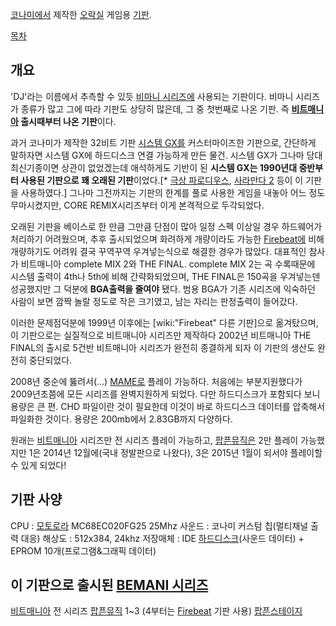 [[코나미]]에서 제작한 [[오락실]] 게임용 [[기판]].

[[목차]]

== 개요 ==

'DJ'라는 이름에서 추측할 수 있듯 [[비마니 시리즈]]에 사용되는 기판이다. 비마니 시리즈가 종류가 많고 그에 따라 기판도 상당히 많은데, 그 중 첫번째로 나온 기판. 즉 '''[[비트매니아]] 출시때부터 나온 기판'''이다.

과거 코나미가 제작한 32비트 기판 [[시스템 GX]]를 커스터마이즈한 기판으로, 간단하게 말하자면 시스템 GX에 하드디스크 연결 가능하게 만든 물건. 시스템 GX가 그나마 당대 최신기종이면 상관이 없었겠는데 애석하게도 기반이 된 '''시스템 GX는 1990년대 중반부터 사용된 기판으로 꽤 오래된 기판'''이었다.[* [[극상 파로디우스]], [[사라만다 2]] 등이 이 기판을 사용하였다.] 그나마 그전까지는 기판의 한계를 풀로 사용한 게임을 내놓아 어느 정도 무마시켰지만, CORE REMIX시리즈부터 이게 본격적으로 두각되었다.

오래된 기판을 베이스로 한 만큼 그만큼 단점이 많아 일정 스펙 이상일 경우 하드웨어가 처리하기 어려웠으며, 추후 출시되었으며 화려하게 개량이라도 가능한 [[Firebeat]]에 비해 개량하기도 어려워 결국 꾸역꾸역 우겨넣는식으로 해결한 경우가 많았다. 대표적인 참사가 비트매니아 complete MIX 2와 THE FINAL.
complete MIX 2는 곡 수록때문에 시스템 출력이 4th나 5th에 비해 간략화되었으며, THE FINAL은 150곡을 우겨넣는덴 성공했지만 그 덕분에 '''BGA출력을 줄여야''' 됐다. 범용 BGA가 기존 시리즈에 익숙하던 사람이 보면 깜짝 놀랄 정도로 작은 크기였고, 남는 자리는 판정출력이 들어갔다.

이러한 문제점덕분에 1999년 이후에는 [wiki:"Firebeat" 다른 기판]으로 옮겨탔으며, 이 기판으로는 실질적으로 비트매니아 시리즈만 제작하다 2002년 비트매니아 THE FINAL의 출시로 5건반 비트매니아 시리즈가 완전히 종결하게 되자 이 기판의 생산도 완전히 중단되었다.

2008년 중순에 뚫려서(...) [[MAME]]로 플레이 가능하다. 처음에는 부분지원했다가 2009년초쯤에 모든 시리즈를 완벽지원하게 되었다. 다만 하드디스크가 포함되다 보니 용량은 큰 편. CHD 파일이란 것이 필요한데 이것이 바로 하드디스크 데이터를 압축해서 파일화한 것이다. 용량은 200mb에서 2.83GB까지 다양하다.

원래는 [[비트매니아]] 시리즈만 전 시리즈 플레이 가능하고, [[팝픈뮤직]]은 2만 플레이 가능했지만 1은 2014년 12월에(국내 정발판으로 나왔다), 3은 2015년 1월이 되서야 플레이할 수 있게 되었다!

== 기판 사양 ==
CPU : [[모토로라]] MC68EC020FG25 25Mhz
사운드 : 코나미 커스텀 칩(멀티채널 출력 대응)
해상도 : 512x384, 24khz
저장매체 : IDE [[하드디스크]](사운드 데이터) + EPROM 10개(프로그램&그래픽 데이터)

== 이 기판으로 출시된 [[BEMANI 시리즈]] ==
[[비트매니아]] 전 시리즈
[[팝픈뮤직]] 1~3 (4부터는 [[Firebeat]] 기판 사용)
[[팝픈스테이지]]
